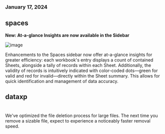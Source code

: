 ### January 17, 2024

## spaces

**New: At-a-glance Insights are now available in the Sidebar**

![image](../changelog/images/sidebar-counts.gif)

Enhancements to the Spaces sidebar now offer at-a-glance insights for greater efficiency: each workbook's entry displays a count of contained Sheets, alongside a tally of records within each Sheet. Additionally, the validity of records is intuitively indicated with color-coded dots—green for valid and red for invalid—directly within the Sheet summary. This allows for quick identification and management of data accuracy.

## dataxp

#

We've optimized the file deletion process for large files. The next time you remove a sizable file, expect to experience a noticeably faster removal speed.
